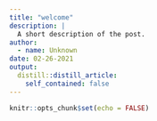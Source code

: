 ```yaml
---
title: "welcome"
description: |
  A short description of the post.
author:
  - name: Unknown
date: 02-26-2021
output:
  distill::distill_article:
    self_contained: false
---
```



```r
knitr::opts_chunk$set(echo = FALSE)
```



